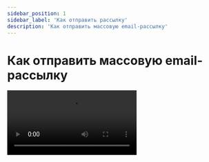 ```yaml
---
sidebar_position: 1
sidebar_label: 'Как отправить рассылку'
description: 'Как отправить массовую email-рассылку'
---
```



# Как отправить массовую email-рассылку

<Video src="https://www.youtube.com/embed/77J8_wQSQ4M?si=lTbDEmr2MEcKcAVZ" />

Также есть пошаговая инструкция о том, как отправить массовую email-рассылку:

[Как отправить массовую email-рассылку](https://docs.sendsay.ru/email-campaigns/create-your-campaign/how-to-send-email-campaign)
